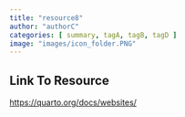 ```yaml
---
title: "resource8"
author: "authorC"
categories: [ summary, tagA, tagB, tagD ]
image: "images/icon_folder.PNG"
---
```


## Link To Resource

<a target="_blank" href="https://quarto.org/docs/websites/">https://quarto.org/docs/websites/</a>
